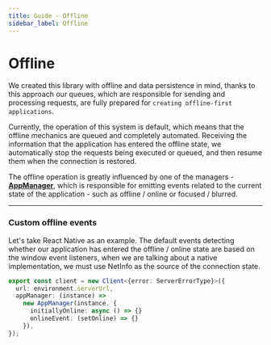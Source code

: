 ```yaml
---
title: Guide - Offline
sidebar_label: Offline
---
```


# Offline

We created this library with offline and data persistence in mind, thanks to this approach our queues, which are
responsible for sending and processing requests, are fully prepared for `creating offline-first applications`.

Currently, the operation of this system is default, which means that the offline mechanics are queued and completely
automated. Receiving the information that the application has entered the offline state, we automatically stop the
requests being executed or queued, and then resume them when the connection is restored.

The offline operation is greatly influenced by one of the managers -
**[AppManager](/api/Hyper-Fetch/Class/AppManager.mdx)**, which is responsible for emitting events related to the current
state of the application - such as offline / online or focused / blurred.

---

### Custom offline events

Let's take React Native as an example. The default events detecting whether our application has entered the offline /
online state are based on the window event listeners, when we are talking about a native implementation, we must use
NetInfo as the source of the connection state.

```ts
export const client = new Client<{error: ServerErrorType}>({
  url: environment.serverUrl,
  appManager: (instance) =>
    new AppManager(instance, {
      initiallyOnline: async () => {}
      onlineEvent: (setOnline) => {}
    }),
});
```
